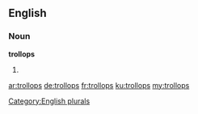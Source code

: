 ==English==

===Noun===
'''trollops'''

# {{plural of|trollop}}

[[Category:English plurals]]

[[ar:trollops]]
[[de:trollops]]
[[fr:trollops]]
[[ku:trollops]]
[[my:trollops]]